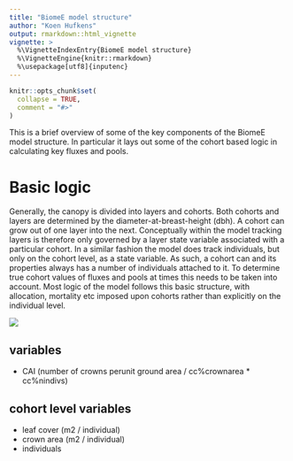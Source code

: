 ```yaml
---
title: "BiomeE model structure"
author: "Koen Hufkens"
output: rmarkdown::html_vignette
vignette: >
  %\VignetteIndexEntry{BiomeE model structure}
  %\VignetteEngine{knitr::rmarkdown}
  %\usepackage[utf8]{inputenc}
---
```


```r
knitr::opts_chunk$set(
  collapse = TRUE,
  comment = "#>"
)
```

This is a brief overview of some of the key components of the BiomeE model structure. In particular it lays out some of the cohort based logic in calculating key fluxes and pools.

# Basic logic

Generally, the canopy is divided into layers and cohorts. Both cohorts and layers are determined by the diameter-at-breast-height (dbh). A cohort can grow out of one layer into the next. Conceptually within the model tracking layers is therefore only governed by a layer state variable associated with a particular cohort. In a similar fashion the model does track individuals, but only on the cohort level, as a state variable. As such, a cohort can and its properties always has a number of individuals attached to it. To determine true cohort values of fluxes and pools at times this needs to be taken into account. Most logic of the model follows this basic structure, with allocation, mortality etc imposed upon cohorts rather than explicitly on the individual level.

![](https://raw.githubusercontent.com/geco-bern/rsofun/master/docs/canopy_diagram.png)

## variables

- CAI (number of crowns perunit ground area / cc%crownarea * cc%nindivs)

## cohort level variables

- leaf cover (m2 / individual)
- crown area (m2 / individual)
- individuals
